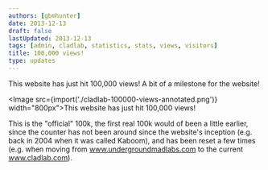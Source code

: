 ```yaml
---
authors: [gbmhunter]
date: 2013-12-13
draft: false
lastUpdated: 2013-12-13
tags: [admin, cladlab, statistics, stats, views, visitors]
title: 100,000 views!
type: updates
---
```


This website has just hit 100,000 views! A bit of a milestone for the website!

<Image src={import('./cladlab-100000-views-annotated.png')} width="800px">This website has just hit 100,000 views!</Image>

This is the "official" 100k, the first real 100k would of been a little earlier, since the counter has not been around since the website's inception (e.g. back in 2004 when it was called Kaboom), and has been reset a few times (e.g. when moving from www.undergroundmadlabs.com to the current www.cladlab.com).
